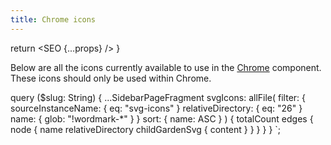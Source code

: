 ```yaml
---
title: Chrome icons
---
```



  return <SEO {...props} />
}


Below are all the icons currently available to use in the [Chrome](/components/chrome) component.
These icons should only be used within Chrome.


<SvgSearch data={props.data.svgIcons} defaultCollapsed={false} inputPlaceholder="Search icons" />

  query ($slug: String) {
    ...SidebarPageFragment
    svgIcons: allFile(
      filter: {
        sourceInstanceName: { eq: "svg-icons" }
        relativeDirectory: { eq: "26" }
        name: { glob: "!wordmark-*" }
      }
      sort: { name: ASC }
    ) {
      totalCount
      edges {
        node {
          name
          relativeDirectory
          childGardenSvg {
            content
          }
        }
      }
    }
  }
`;
